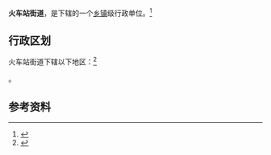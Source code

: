 {{中国乡级行政区
|景观照片文件名 = 
|景观照片描述 = 
|汉语拼音 = 
|其他语言 = 
|其他语言名称 = 
|旧称 = 
|地名出处 = 
|位置图文件名 = 
|位置图描述 = 
|自定义图片= 
|建置时间 = 
|政府驻地 = 
|毗邻 = 
|总面积 = 
|总人口 = 
|总人口年份 = 
|户籍人口 = 
|户籍人口年份 = 
|常住人口 = 
|常住人口年份 = 
|人口密度 = 
|GDP = 
|GDP年份 = 
|邮政编码 = 
|电话区号 = 952
|官方网站 = 
|网站名称 = 
|64/02/05/006/000}}

'''火车站街道'''，是{{PRC admin/fullname|64/02/05/006/000|3}}下辖的一个[[乡镇|乡镇]]级行政单位。<ref>{{PRC admin/ref sgc|{{PRC admin/parent|64/02/05/006/000}}}}</ref>

== 行政区划 ==

火车站街道下辖以下地区：<ref>{{PRC admin/ref sgc|64/02/05/006/000}}</ref>

{{PRC admin/children|64/02/05/006/000}}。

== 参考资料 ==

{{reflist}}

{{行政区划小作品}}
{{PRC admin/navcat|64/02/05/006/000}}
